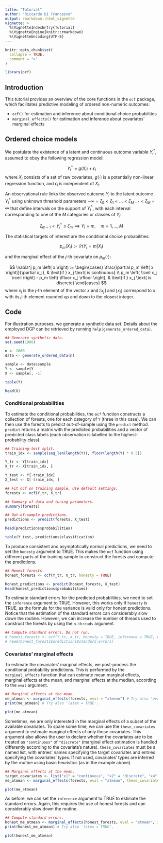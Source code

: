 ```yaml
---
title: "Tutorial"
author: "Riccardo Di Francesco"
output: rmarkdown::html_vignette
vignette: >
  %\VignetteIndexEntry{Tutorial}
  %\VignetteEngine{knitr::rmarkdown}
  %\VignetteEncoding{UTF-8}
---
```


```r
knitr::opts_chunk$set(
  collapse = TRUE,
  comment = ">"
)

library(ocf)
```

## Introduction

This tutorial provides an overview of the core functions in the `ocf` package, which facilitates predictive modeling of ordered non-numeric outcomes:

-   `ocf()` for estimation and inference about conditional choice probabilities
-   `marginal_effects()` for estimation and inference about covariates' marginal effects

## Ordered choice models

We postulate the existence of a latent and continuous outcome variable $Y_i^*$, assumed to obey the following regression model:

$$ Y_i^* = g \left( X_i \right) + \epsilon_i  $$ where $X_i$ consists of a set of raw covariates, $g \left( \cdot \right)$ is a potentially non-linear regression function, and $\epsilon_i$ is independent of $X_i$.

An observational rule links the observed outcome $Y_i$ to the latent outcome $Y_{i}^*$ using unknown threshold parameters $- \infty = \zeta_0 < \zeta_1 < \dots < \zeta_{M - 1} < \zeta_M = \infty$ that define intervals on the support of $Y_i^*$, with each interval corresponding to one of the $M$ categories or classes of $Y_i$:

$$ \zeta_{m - 1} < Y_i^* \leq \zeta_{m} \implies Y_i = m, \quad m = 1, \dots, M $$

The statistical targets of interest are the conditional choice probabilities:

$$ p_m \left( X_i \right) := \mathbb{P} \left( Y_i = m | X_i \right) $$

and the marginal effect of the $j$-th covariate on $p_m \left( \cdot \right)$:

$$
\nabla^j p_m \left( x \right) := 
  \begin{cases}
    \frac{\partial p_m \left( x \right)}{\partial x_j}, & \text{if } x_j \text{ is continuous}  \\
    p_m \left( \lceil x_j \rceil \right) - p_m \left( \lfloor x_j \rfloor \right), & \text{if } x_j \text{ is discrete}
  \end{cases}
$$ where $x_j$ is the $j$-th element of the vector $x$ and $\lceil x_j \rceil$ and $\lfloor x_j \rfloor$ correspond to $x$ with its $j$-th element rounded up and down to the closest integer.

## Code

For illustration purposes, we generate a synthetic data set. Details about the employed DGP can be retrieved by running `help(generate_ordered_data)`.

```r
## Generate synthetic data.
set.seed(1986)

n <- 2000
data <- generate_ordered_data(n)

sample <- data$sample
Y <- sample$Y
X <- sample[, -1]

table(Y)

head(X)
```

### Conditional probabilities

To estimate the conditional probabilities, the `ocf` function constructs a collection of forests, one for each category of `Y` (three in this case). We can then use the forests to predict out-of-sample using the `predict` method. `predict` returns a matrix with the predicted probabilities and a vector of predicted class labels (each observation is labelled to the highest-probability class).

```r
## Training-test split.
train_idx <- sample(seq_len(length(Y)), floor(length(Y) * 0.5))

Y_tr <- Y[train_idx]
X_tr <- X[train_idx, ]

Y_test <- Y[-train_idx]
X_test <- X[-train_idx, ]

## Fit ocf on training sample. Use default settings.
forests <- ocf(Y_tr, X_tr)

## Summary of data and tuning parameters.
summary(forests)

## Out-of-sample predictions.
predictions <- predict(forests, X_test)

head(predictions$probabilities)

table(Y_test, predictions$classification)
```

To produce consistent and asymptotically normal predictions, we need to set the `honesty` argument to TRUE. This makes the `ocf` function using different parts of the training sample to construct the forests and compute the predictions.

```r
## Honest forests.
honest_forests <- ocf(Y_tr, X_tr, honesty = TRUE)

honest_predictions <- predict(honest_forests, X_test)
head(honest_predictions$probabilities)
```

To estimate standard errors for the predicted probabilities, we need to set the `inference` argument to TRUE. However, this works only if `honesty` is TRUE, as the formula for the variance is valid only for honest predictions. Notice that the estimation of the standard errors can considerably slow down the routine. However, we can increase the number of threads used to construct the forests by using the `n.threads` argument.

```r
## Compute standard errors. Do not run.
# honest_forests <- ocf(Y_tr, X_tr, honesty = TRUE, inference = TRUE, n.threads = 0) # Use all CPUs.
# head(honest_forests$predictions$standard.errors)
```

### Covariates' marginal effects

To estimate the covariates' marginal effects, we post-process the conditional probability predictions. This is performed by the `marginal_effects` function that can estimate mean marginal effects, marginal effects at the mean, and marginal effects at the median, according to the `eval` argument.

```r
## Marginal effects at the mean.
me_atmean <- marginal_effects(forests, eval = "atmean") # Try also 'eval = "atmean"' and 'eval = "mean"'.
print(me_atmean) # Try also 'latex = TRUE'.

plot(me_atmean)
```

Sometimes, we are only interested in the marginal effects of a subset of the available covariates. To spare some time, we can use the `these_covariates` argument to estimate marginal effects of only those covariates. This argument also allows the user to declare whether the covariates are to be treated as `"continuous"` of `"discrete"` (marginal effect estimation is handled differently according to the covariate's nature). `these_covariates` must be a named list, with entries' names specifying the target covariates and entries specifying the covariates' types. If not used, covariates' types are inferred by the routine using basic heuristics (as in the example above).

```r
## Marginal effects at the mean.
target_covariates <- list("x1" = "continuous", "x2" = "discrete", "x4" = "discrete")
me_atmean <- marginal_effects(forests, eval = "atmean", these_covariates = target_covariates) 

plot(me_atmean)
```

As before, we can set the `inference` argument to TRUE to estimate the standard errors. Again, this requires the use of honest forests and can considerably slow down the routine.

```r
## Compute standard errors.
honest_me_atmean <- marginal_effects(honest_forests, eval = "atmean", inference = TRUE)
print(honest_me_atmean) # Try also 'latex = TRUE'.

plot(honest_me_atmean)
```
